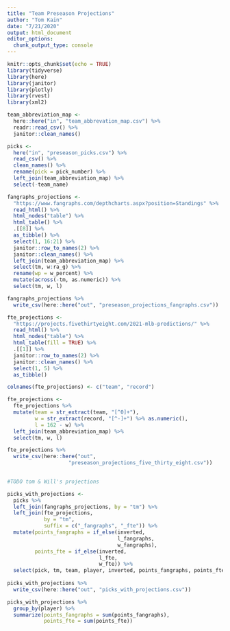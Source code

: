 ```yaml
---
title: "Team Preseason Projections"
author: "Tom Kain"
date: "7/21/2020"
output: html_document
editor_options: 
  chunk_output_type: console
---
```


```r
knitr::opts_chunk$set(echo = TRUE)
library(tidyverse)
library(here)
library(janitor)
library(plotly)
library(rvest)
library(xml2)
```

```r
team_abbreviation_map <-
  here::here("in", "team_abbrevation_map.csv") %>% 
  readr::read_csv() %>% 
  janitor::clean_names()

picks <-
  here("in", "preseason_picks.csv") %>% 
  read_csv() %>% 
  clean_names() %>% 
  rename(pick = pick_number) %>% 
  left_join(team_abbreviation_map) %>% 
  select(-team_name)

fangraphs_projections <-
  "https://www.fangraphs.com/depthcharts.aspx?position=Standings" %>%
  read_html() %>%
  html_nodes("table") %>%
  html_table() %>%
  .[[8]] %>%
  as_tibble() %>%
  select(1, 16:21) %>%
  janitor::row_to_names(2) %>%
  janitor::clean_names() %>% 
  left_join(team_abbreviation_map) %>% 
  select(tm, w:ra_g) %>% 
  rename(wp = w_percent) %>% 
  mutate(across(-tm, as.numeric)) %>% 
  select(tm, w, l)

fangraphs_projections %>% 
  write_csv(here::here("out", "preseason_projections_fangraphs.csv"))

fte_projections <- 
  "https://projects.fivethirtyeight.com/2021-mlb-predictions/" %>% 
  read_html() %>% 
  html_nodes("table") %>% 
  html_table(fill = TRUE) %>% 
  .[[1]] %>% 
  janitor::row_to_names(2) %>% 
  janitor::clean_names() %>% 
  select(1, 5) %>% 
  as_tibble() 

colnames(fte_projections) <- c("team", "record")

fte_projections <- 
  fte_projections %>% 
  mutate(team = str_extract(team, "[^0]+"),
         w = str_extract(record, "[^-]+") %>% as.numeric(),
         l = 162 - w) %>% 
  left_join(team_abbreviation_map) %>% 
  select(tm, w, l)

fte_projections %>% 
  write_csv(here::here("out", 
                    "preseason_projections_five_thirty_eight.csv"))
  

#TODO tom & Will's projections
```

```r

picks_with_projections <-
  picks %>% 
  left_join(fangraphs_projections, by = "tm") %>% 
  left_join(fte_projections, 
            by = "tm", 
            suffix = c("_fangraphs", "_fte")) %>% 
  mutate(points_fangraphs = if_else(inverted, 
                                    l_fangraphs, 
                                    w_fangraphs),
         points_fte = if_else(inverted, 
                              l_fte, 
                              w_fte)) %>% 
  select(pick, tm, team, player, inverted, points_fangraphs, points_fte)
  
picks_with_projections %>% 
  write_csv(here::here("out", "picks_with_projections.csv"))

picks_with_projections %>% 
  group_by(player) %>% 
  summarize(points_fangraphs = sum(points_fangraphs),
            points_fte = sum(points_fte))
```